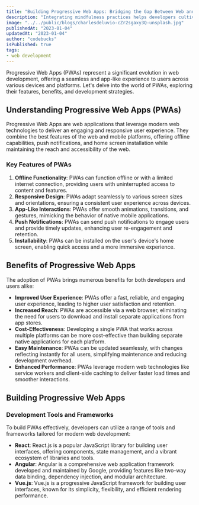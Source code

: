```yaml
---
title: "Building Progressive Web Apps: Bridging the Gap Between Web and Mobile"
description: "Integrating mindfulness practices helps developers cultivate present-moment awareness, fostering focus, problem-solving, and work-life balance."
image: "../../public/blogs/charlesdeluvio-cZr2sgaxy3Q-unsplash.jpg"
publishedAt: "2023-01-04"
updatedAt: "2023-01-04"
author: "codebucks"
isPublished: true
tags:
- web development
---
```



Progressive Web Apps (PWAs) represent a significant evolution in web development, offering a seamless and app-like experience to users across various devices and platforms. Let's delve into the world of PWAs, exploring their features, benefits, and development strategies.

## Understanding Progressive Web Apps (PWAs)

Progressive Web Apps are web applications that leverage modern web technologies to deliver an engaging and responsive user experience. They combine the best features of the web and mobile platforms, offering offline capabilities, push notifications, and home screen installation while maintaining the reach and accessibility of the web.

### Key Features of PWAs

1. **Offline Functionality**: PWAs can function offline or with a limited internet connection, providing users with uninterrupted access to content and features.
2. **Responsive Design**: PWAs adapt seamlessly to various screen sizes and orientations, ensuring a consistent user experience across devices.
3. **App-Like Interactions**: PWAs offer smooth animations, transitions, and gestures, mimicking the behavior of native mobile applications.
4. **Push Notifications**: PWAs can send push notifications to engage users and provide timely updates, enhancing user re-engagement and retention.
5. **Installability**: PWAs can be installed on the user's device's home screen, enabling quick access and a more immersive experience.


## Benefits of Progressive Web Apps

The adoption of PWAs brings numerous benefits for both developers and users alike:

- **Improved User Experience**: PWAs offer a fast, reliable, and engaging user experience, leading to higher user satisfaction and retention.
- **Increased Reach**: PWAs are accessible via a web browser, eliminating the need for users to download and install separate applications from app stores.
- **Cost-Effectiveness**: Developing a single PWA that works across multiple platforms can be more cost-effective than building separate native applications for each platform.
- **Easy Maintenance**: PWAs can be updated seamlessly, with changes reflecting instantly for all users, simplifying maintenance and reducing development overhead.
- **Enhanced Performance**: PWAs leverage modern web technologies like service workers and client-side caching to deliver faster load times and smoother interactions.

## Building Progressive Web Apps

### Development Tools and Frameworks

To build PWAs effectively, developers can utilize a range of tools and frameworks tailored for modern web development:

- **React**: React.js is a popular JavaScript library for building user interfaces, offering components, state management, and a vibrant ecosystem of libraries and tools.
- **Angular**: Angular is a comprehensive web application framework developed and maintained by Google, providing features like two-way data binding, dependency injection, and modular architecture.
- **Vue.js**: Vue.js is a progressive JavaScript framework for building user interfaces, known for its simplicity, flexibility, and efficient rendering performance.
